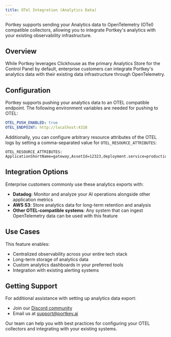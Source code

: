 ```yaml
---
title: OTel Integration (Analytics Data)
---
```


 Portkey supports sending your Analytics data to OpenTelemetry (OTel) compatible collectors, allowing you to integrate Portkey's analytics with your existing observability infrastructure.

 ## Overview

 While Portkey leverages Clickhouse as the primary Analytics Store for the Control Panel by default, enterprise customers can integrate Portkey's analytics data with their existing data infrastructure through OpenTelemetry.

 ## Configuration

 Portkey supports pushing your analytics data to an OTEL compatible endpoint. The following environment variables are needed for pushing to OTEL:

 ```yaml
 OTEL_PUSH_ENABLED: true
 OTEL_ENDPOINT: http://localhost:4318
 ```

 Additionally, you can configure arbitrary resource attributes of the OTEL logs by setting a comma-separated value for `OTEL_RESOURCE_ATTRIBUTES`:

 ```
 OTEL_RESOURCE_ATTRIBUTES: ApplicationShortName=gateway,AssetId=12323,deployment.service=production
 ```

 ## Integration Options

 Enterprise customers commonly use these analytics exports with:

 - **Datadog**: Monitor and analyze your AI operations alongside other application metrics
 - **AWS S3**: Store analytics data for long-term retention and analysis
 - **Other OTEL-compatible systems**: Any system that can ingest OpenTelemetry data can be used with this feature

 ## Use Cases

 This feature enables:

 - Centralized observability across your entire tech stack
 - Long-term storage of analytics data
 - Custom analytics dashboards in your preferred tools
 - Integration with existing alerting systems

 ## Getting Support

 For additional assistance with setting up analytics data export:

 - Join our [Discord community](https://portkey.sh/reddit-discord)
 - Email us at support@portkey.ai

 Our team can help you with best practices for configuring your OTEL collectors and integrating with your existing systems.

